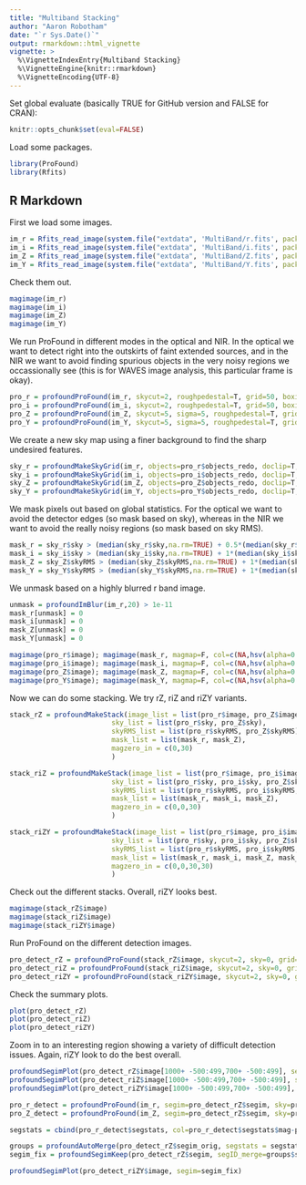 ```yaml
---
title: "Multiband Stacking"
author: "Aaron Robotham"
date: "`r Sys.Date()`"
output: rmarkdown::html_vignette
vignette: >
  %\VignetteIndexEntry{Multiband Stacking}
  %\VignetteEngine{knitr::rmarkdown}
  %\VignetteEncoding{UTF-8}
---
```


Set global evaluate (basically TRUE for GitHub version and FALSE for CRAN):

```r
knitr::opts_chunk$set(eval=FALSE)
```

Load some packages.

```r
library(ProFound)
library(Rfits)
```

## R Markdown

First we load some images.

```r
im_r = Rfits_read_image(system.file("extdata", 'MultiBand/r.fits', package="ProFound"),ext=2)$imDat
im_i = Rfits_read_image(system.file("extdata", 'MultiBand/i.fits', package="ProFound"),ext=2)$imDat
im_Z = Rfits_read_image(system.file("extdata", 'MultiBand/Z.fits', package="ProFound"),ext=2)$imDat
im_Y = Rfits_read_image(system.file("extdata", 'MultiBand/Y.fits', package="ProFound"),ext=2)$imDat
```

Check them out.

```r
magimage(im_r)
magimage(im_i)
magimage(im_Z)
magimage(im_Y)
```

We run ProFound in different modes in the optical and NIR. In the optical we want to detect right into the outskirts of faint extended sources, and in the NIR we want to avoid finding spurious objects in the very noisy regions we occassionally see (this is for WAVES image analysis, this particular frame is okay).

```r
pro_r = profoundProFound(im_r, skycut=2, roughpedestal=T, grid=50, boxiters=4, verbose=F, SBdilate=2, box=200, stats=FALSE)
pro_i = profoundProFound(im_i, skycut=2, roughpedestal=T, grid=50, boxiters=4, verbose=F, SBdilate=2, box=200, stats=FALSE)
pro_Z = profoundProFound(im_Z, skycut=5, sigma=5, roughpedestal=T, grid=50, boxiters=4, verbose=F, SBdilate=2, box=200, magzero=30, stats=FALSE)
pro_Y = profoundProFound(im_Y, skycut=5, sigma=5, roughpedestal=T, grid=50, boxiters=4, verbose=F, SBdilate=2, box=200, magzero=30, stats=FALSE)
```

We create a new sky map using a finer background to find the sharp undesired features.

```r
sky_r = profoundMakeSkyGrid(im_r, objects=pro_r$objects_redo, doclip=T, grid=50, box=50, boxiters=4)
sky_i = profoundMakeSkyGrid(im_i, objects=pro_i$objects_redo, doclip=T, grid=50, box=50, boxiters=4)
sky_Z = profoundMakeSkyGrid(im_Z, objects=pro_Z$objects_redo, doclip=T, grid=50, box=50, boxiters=4)
sky_Y = profoundMakeSkyGrid(im_Y, objects=pro_Y$objects_redo, doclip=T, grid=50, box=50, boxiters=4)
```

We mask pixels out based on global statistics. For the optical we want to avoid the detector edges (so mask based on sky), whereas in the NIR we want to avoid the really noisy regions (so mask based on sky RMS).

```r
mask_r = sky_r$sky > (median(sky_r$sky,na.rm=TRUE) + 0.5*(median(sky_r$sky,,na.rm=TRUE) - quantile(sky_r$sky,0.01,na.rm=TRUE)))
mask_i = sky_i$sky > (median(sky_i$sky,na.rm=TRUE) + 1*(median(sky_i$sky,na.rm=TRUE) - quantile(sky_i$sky,0.01,na.rm=TRUE)))
mask_Z = sky_Z$skyRMS > (median(sky_Z$skyRMS,na.rm=TRUE) + 1*(median(sky_Z$skyRMS,na.rm=TRUE) - quantile(sky_Z$skyRMS,0.01,na.rm=TRUE)))
mask_Y = sky_Y$skyRMS > (median(sky_Y$skyRMS,na.rm=TRUE) + 1*(median(sky_Y$skyRMS,na.rm=TRUE) - quantile(sky_Y$skyRMS,0.01,na.rm=TRUE)))
```

We unmask based on a highly blurred r band image.

```r
unmask = profoundImBlur(im_r,20) > 1e-11
mask_r[unmask] = 0
mask_i[unmask] = 0
mask_Z[unmask] = 0
mask_Y[unmask] = 0
```

```r
magimage(pro_r$image); magimage(mask_r, magmap=F, col=c(NA,hsv(alpha=0.3)),add=TRUE)
magimage(pro_i$image); magimage(mask_i, magmap=F, col=c(NA,hsv(alpha=0.3)),add=TRUE)
magimage(pro_Z$image); magimage(mask_Z, magmap=F, col=c(NA,hsv(alpha=0.3)),add=TRUE)
magimage(pro_Y$image); magimage(mask_Y, magmap=F, col=c(NA,hsv(alpha=0.3)),add=TRUE)
```

Now we can do some stacking. We try rZ, riZ and riZY variants.

```r
stack_rZ = profoundMakeStack(image_list = list(pro_r$image, pro_Z$image), 
                         sky_list = list(pro_r$sky, pro_Z$sky), 
                         skyRMS_list = list(pro_r$skyRMS, pro_Z$skyRMS),
                         mask_list = list(mask_r, mask_Z),
                         magzero_in = c(0,30)
                         )
```

```r
stack_riZ = profoundMakeStack(image_list = list(pro_r$image, pro_i$image, pro_Z$image), 
                         sky_list = list(pro_r$sky, pro_i$sky, pro_Z$sky), 
                         skyRMS_list = list(pro_r$skyRMS, pro_i$skyRMS, pro_Z$skyRMS),
                         mask_list = list(mask_r, mask_i, mask_Z),
                         magzero_in = c(0,0,30)
                         )
```

```r
stack_riZY = profoundMakeStack(image_list = list(pro_r$image, pro_i$image, pro_Z$image, pro_Y$image), 
                         sky_list = list(pro_r$sky, pro_i$sky, pro_Z$sky, pro_Y$sky), 
                         skyRMS_list = list(pro_r$skyRMS, pro_i$skyRMS, pro_Z$skyRMS, pro_Y$skyRMS),
                         mask_list = list(mask_r, mask_i, mask_Z, mask_Y),
                         magzero_in = c(0,0,30,30)
                         )
```

Check out the different stacks. Overall, riZY looks best.

```r
magimage(stack_rZ$image)
magimage(stack_riZ$image)
magimage(stack_riZY$image)
```

Run ProFound on the different detection images.

```r
pro_detect_rZ = profoundProFound(stack_rZ$image, skycut=2, sky=0, grid=50, boxiters=4, SBdilate=2, tolerance=2, sigma=0.8)
pro_detect_riZ = profoundProFound(stack_riZ$image, skycut=2, sky=0, grid=50, boxiters=4, SBdilate=2, tolerance=2, sigma=0.8)
pro_detect_riZY = profoundProFound(stack_riZY$image, skycut=2, sky=0, grid=50, boxiters=4, SBdilate=2, tolerance=2, sigma=0.8)
```

Check the summary plots.

```r
plot(pro_detect_rZ)
plot(pro_detect_riZ)
plot(pro_detect_riZY)
```

Zoom in to an interesting region showing a variety of difficult detection issues. Again, riZY look to do the best overall.

```r
profoundSegimPlot(pro_detect_rZ$image[1000+ -500:499,700+ -500:499], segim=pro_detect_rZ$segim[1000+ -500:499,700+ -500:499])
profoundSegimPlot(pro_detect_riZ$image[1000+ -500:499,700+ -500:499], segim=pro_detect_riZ$segim[1000+ -500:499,700+ -500:499])
profoundSegimPlot(pro_detect_riZY$image[1000+ -500:499,700+ -500:499], segim=pro_detect_riZY$segim[1000+ -500:499,700+ -500:499])
```

```r
pro_r_detect = profoundProFound(im_r, segim=pro_detect_rZ$segim, sky=pro_r$sky, skyRMS=pro_r$skyRMS, static_photom=TRUE)
pro_Z_detect = profoundProFound(im_Z, segim=pro_detect_rZ$segim, sky=pro_Z$sky, skyRMS=pro_Z$skyRMS, static_photom=TRUE, magzero=30)
```

```r
segstats = cbind(pro_r_detect$segstats, col=pro_r_detect$segstats$mag-pro_Z_detect$segstats$mag)
```

```r
groups = profoundAutoMerge(pro_detect_rZ$segim_orig, segstats = segstats, spur_lim=4e-3, col_lim = c(0,0.8))
segim_fix = profoundSegimKeep(pro_detect_rZ$segim, segID_merge=groups$segID)
```

```r
profoundSegimPlot(pro_detect_riZY$image, segim=segim_fix)
```
